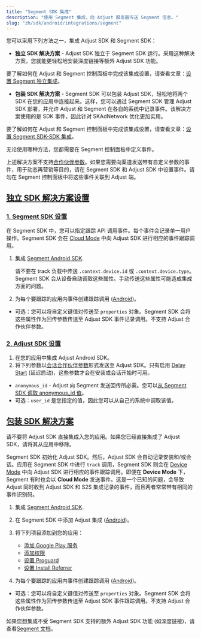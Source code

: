 ```yaml
---
title: "Segment SDK 集成"
description: "使用 Segment 集成，向 Adjust 服务器传送 Segment 信息。"
slug: "zh/sdk/android/integrations/segment"
---
```


您可以采用下列方法之一，集成 Adjust SDK 和 Segment SDK：

-  **独立 SDK 解决方案** \- Adjust SDK 独立于 Segment SDK 运行。采用这种解决方案，您就能更轻松地安装深度链接等额外 Adjust SDK 功能。

要了解如何在 Adjust 和 Segment 控制面板中完成该集成设置，请查看文章：[设置 Segment 独立集成](https://help.adjust.com/zh/article/set-up-segment-independent-integration)。

-  **包装 SDK 解决方案** \- Segment SDK 可以包装 Adjust SDK，轻松地将两个 SDK 在您的应用中连接起来。这样，您可以通过 Segment SDK 管理 Adjust SDK 部署，并允许 Adjust 和 Segment 在各自的系统中记录事件。该解决方案使用的是 SDK 事件，因此针对 SKAdNetwork 优化更加实用。

要了解如何在 Adjust 和 Segment 控制面板中完成该集成设置，请查看文章：[设置 Segment SDK\-SDK 集成](https://help.adjust.com/zh/article/set-up-segment-sdk-sdk-integration)。

无论使用哪种方法，您都需要在 Segment 控制面板中定义事件。

<Callout type="warning">

上述解决方案不支持[合作伙伴参数](/zh/sdk/android/features/events#add-partner-parameters)。如果您需要向渠道发送带有自定义参数的事件，用于动态再营销等目的，请在 Segment SDK 和 Adjust SDK 中设置事件。请勿在 Segment 控制面板中将这些事件关联到 Adjust 端。

</Callout>

## [独立 SDK 解决方案设置](independent-sdk-solution-setup)

### [1\. Segment SDK 设置](1-segment-sdk-setup)

在 Segment SDK 中，您可以指定跟踪 API 调用事件。每个事件会记录单一用户操作。Segment SDK 会在 [Cloud Mode](https://segment.com/docs/connections/destinations/#connection-modes) 中向 Adjust SDK 进行相应的事件跟踪调用。

1. 集成 [Segment Android SDK](https://segment.com/docs/connections/sources/catalog/libraries/mobile/android).

   <Callout type="note">

   请不要在 track 负载中传送 `.context.device.id` 或 `.context.device.type`。Segment SDK 会从设备自动调取这些属性。手动传送这些属性可能造成集成方面的问题。

   </Callout>

2. 为每个要跟踪的应用内事件创建跟踪调用 \([Android](https://segment.com/docs/connections/sources/catalog/libraries/mobile/android/#track)\)。

-  可选：您可以将自定义键值对传送至 `properties` 对象。Segment SDK 会将这些属性作为回传参数传送至 Adjust SDK 事件记录调用。不支持 Adjust 合作伙伴参数。

### [2\. Adjust SDK 设置](2-adjust-sdk-setup)

1. 在您的应用中集成 Adjust Android SDK。
2. 将下列参数以[会话合作伙伴参数](/zh/sdk/android/features/session-parameters#session-partner-parameters)形式发送至 Adjust SDK。只有启用 [Delay Start](/zh/sdk/android/features/session-parameters#delay-start) \(延迟启动\)，这些参数才会在安装或会话开始时可用。

-  `anonymous_id` \- Adjust 向 Segment 发送回传所必需。您可以[从 Segment SDK 调取 anonymous_id 值](https://segment.com/docs/connections/sources/catalog/libraries/mobile/android/#anonymousid)。
-  可选：`user_id` 是您指定的值，因此您可以从自己的系统中调取该值。

## [包装 SDK 解决方案](wrapped-sdk-solution)

<Callout type="important">

请不要将 Adjust SDK 直接集成入您的应用。如果您已经直接集成了 Adjust SDK，请将其从应用中移除。

</Callout>

Segment SDK 初始化 Adjust SDK。然后，Adjust SDK 会自动记录安装和/或会话。应用在 Segment SDK 中进行 `track` 调用，Segment SDK 则会在 [Device Mode](https://segment.com/docs/connections/destinations/#connection-modes) 中向 Adjust SDK 进行相应的事件跟踪调用。即便在 **Device Mode** 下，Segment 有时也会以 **Cloud Mode** 发送事件。这是一个已知的问题，会导致 Adjust 同时收到 Adjust SDK 和 S2S 集成记录的事件，而且两者常常带有相同的事件识别码。

1. 集成 [Segment Android SDK](https://segment.com/docs/connections/sources/catalog/libraries/mobile/android/).
2. 在 Segment SDK 中添加 Adjust 集成 \([Android](https://segment.com/docs/connections/destinations/catalog/adjust/#android)\)。
3. 将下列项目添加到您的应用：

   -  [添加 Google Play 服务](/zh/sdk/android#2-add-google-play-services)
   -  [添加权限](/zh/sdk/android#3-add-permissions)
   -  [设置 Proguard](/zh/sdk/android#4-set-up-proguard)
   -  [设置 Install Referrer](/zh/sdk/android#5-set-up-install-referrer)

4. 为每个要跟踪的应用内事件创建跟踪调用 \([Android](https://segment.com/docs/connections/spec/track/)\)。

-  可选：您可以将自定义键值对传送至 `properties` 对象。Segment SDK 会将这些属性作为回传参数传送至 Adjust SDK 事件跟踪调用。不支持 Adjust 合作伙伴参数。

<Callout type="note">

如果您想集成不受 Segment SDK 支持的额外 Adjust SDK 功能 \(如深度链接\)，请查看[Segment 文档](https://segment.com/docs/connections/sources/catalog/libraries/mobile/Android/Android-faqs/#how-do-i-know-when-a-destination-is-initialized)。

</Callout>
